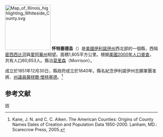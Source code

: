{{noteTA
|1=zh:怀特塞德县;zh-hans:怀特塞德县;zh-hk:懷特塞德縣;zh-tw:懷特塞德郡;
|2=zh:伊利诺伊州;zh-hans:伊利诺伊州;zh-hk:伊利諾伊州;zh-tw:伊利諾州;
}}
[[File:Map_of_Illinois_highlighting_Whiteside_County.svg|150px]]
'''怀特塞德县'''（{{lang-en|Whiteside County}}）是[[美國|美國]][[伊利諾伊州|伊利諾伊州]]西北部的一個縣，西隔[[密西西比河|密西西比河]]與[[愛阿華州|愛阿華州]]相望。面積1,805平方公里。根据[[美國2000年人口普查|美國2000年人口普查]]，共有人口60,653人。縣治[[莫里森_(伊利諾伊州)|莫里森]]（Morrison）。

成立於1851年12月30日，縣政府成立於1840年。縣名紀念伊利諾伊州志願軍團准將、[[伊利諾伊州州議會|州議員]][[薩穋爾·懷特塞德|薩穋爾·懷特塞德]]。<ref>Kane, J. N. and C. C. Aiken. The American Counties: Origins of County Names Dates of Creation and Population Data 1950-2000. Lanham, MD.: Scarecrow Press, 2005.</ref>

==参考文献==
<div class="references-small">
<references />
</div>

{{伊利诺伊州}}
{{懷特塞德縣 (伊利諾伊州)}}

[[Category:伊利諾州行政區劃|W]]